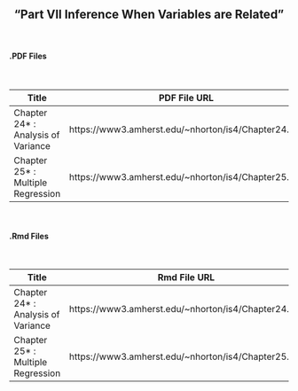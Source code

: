 <h2>
<center>
"Part VII Inference When Variables are Related"
</center>
</h2>


</br>
<h4><right>.PDF Files</right></h4>
</br>

Title  | PDF File URL
------------- | -------------
Chapter 24* : Analysis of Variance | https://www3.amherst.edu/~nhorton/is4/Chapter24.pdf
Chapter 25* : Multiple Regression | https://www3.amherst.edu/~nhorton/is4/Chapter25.pdf

</br>
<h4><right>.Rmd Files</right></h4>
</br>

Title  | Rmd File URL
------------- | -------------
Chapter 24* : Analysis of Variance | https://www3.amherst.edu/~nhorton/is4/Chapter24.pdf
Chapter 25* : Multiple Regression | https://www3.amherst.edu/~nhorton/is4/Chapter25.pdf